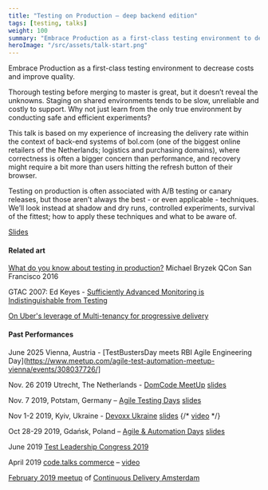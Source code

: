 ```yaml
---
title: "Testing on Production – deep backend edition"
tags: [testing, talks]
weight: 100
summary: "Embrace Production as a first-class testing environment to decrease costs and improve quality."
heroImage: "/src/assets/talk-start.png"
---
```



Embrace Production as a first-class testing environment to decrease costs and improve quality.

Thorough testing before merging to master is great, but it doesn’t reveal the unknowns. Staging on shared environments tends to be slow, unreliable and costly to support. Why not just learn from the only true environment by conducting safe and efficient experiments?

This talk is based on my experience of increasing the delivery rate within the context of back-end systems of bol.com (one of the biggest online retailers of the Netherlands; logistics and purchasing domains), where correctness is often a bigger concern than performance, and recovery might require a bit more than users hitting the refresh button of their browser. 

Testing on production is often associated with A/B testing or canary releases, but those aren't always the best - or even applicable - techniques. We’ll look instead at shadow and dry runs, controlled experiments, survival of the fittest; how to apply these techniques and what to be aware of.

<Youtube videoCode="Rs3Uw8AqkjA" />

[Slides](https://www.slideshare.net/MykolaGurov/testing-on-production-domcode)

<div class="text_align_left">

#### Related art

[What do you know about testing in production?](https://youtu.be/z-ATZTUgaAo) Michael Bryzek QCon San Francisco 2016

GTAC 2007: Ed Keyes - [Sufficiently Advanced Monitoring is Indistinguishable from Testing](https://www.youtube.com/watch?v=uSo8i1N18oc)

[On Uber's leverage of Multi-tenancy for progressive delivery](https://eng.uber.com/multitenancy-microservice-architecture/)

</div>

<div class="text_align_left">

#### Past Performances

June 2025 Vienna, Austria - [TestBustersDay meets RBI Agile Engineering Day](https://www.meetup.com/agile-test-automation-meetup-vienna/events/308037726/]

Nov. 26 2019 Utrecht, The Netherlands - [DomCode MeetUp](https://www.meetup.com/DomCode/events/266491910) [slides](https://www.slideshare.net/MykolaGurov/testing-on-production-domcode)

Nov. 7 2019, Potstam, Germany – [Agile Testing Days](https://agiletestingdays.com/2019/session/testing-on-production-deep-backend-edition/) [slides](https://www.slideshare.net/secret/oUdcyRirMKel9t)

Nov 1-2 2019, Kyiv, Ukraine - [Devoxx Ukraine](https://devoxx.com.ua/speaker-details/?id=24206) [slides](https://www.slideshare.net/secret/bK8PvSEwIyB7HM) <YoutubeLink v="Rs3Uw8AqkjA" /> {/* [video](https://www.youtube.com/watch?v=Rs3Uw8AqkjA&list=PLXL-0W_fYXynhNcz9hpL0Ziux3n4ftzvw&index=8) */} 

Oct 28-29 2019, Gdańsk, Poland – [Agile & Automation Days](https://aadays.pl) [slides](https://www.slideshare.net/secret/uxgzndhESoKIZO)

June 2019 [Test Leadership Congress 2019](https://testleadershipcongress2019.sched.com/event/O5K7/testing-on-production-deep-backend-edition)

April 2019 [code.talks commerce](https://commerce.codetalks.de/program#talk-579?event=2) – [video](https://www.youtube.com/watch?v=QN03ERDzHxs&list=PLXL-0W_fYXynhNcz9hpL0Ziux3n4ftzvw&index=3)

[February 2019 meetup](https://www.meetup.com/Continuous-Delivery-Amsterdam/events/258668016/) of [Continuous Delivery Amsterdam](https://www.meetup.com/Continuous-Delivery-Amsterdam)

</div>
